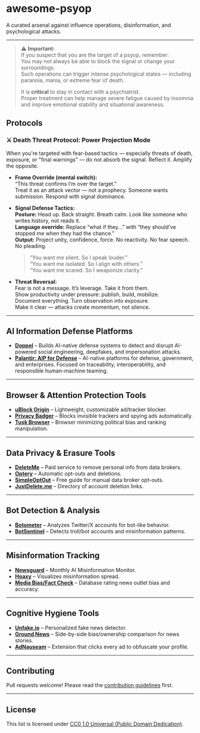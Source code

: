 # awesome-psyop

A curated arsenal against influence operations, disinformation, and psychological attacks.

---

> ⚠️ **Important:**  
> If you suspect that you are the target of a psyop, remember:  
> You may not always be able to block the signal or change your surroundings.  
> Such operations can trigger intense psychological states — including paranoia, mania, or extreme fear of death.  
>  
> It is **critical** to stay in contact with a psychiatrist.  
> Proper treatment can help manage severe fatigue caused by insomnia and improve emotional stability and situational awareness.

## Protocols

### ⚔️ Death Threat Protocol: Power Projection Mode

When you're targeted with fear-based tactics — especially threats of death, exposure, or "final warnings" — do not absorb the signal. Reflect it. Amplify the opposite.

- **Frame Override (mental switch):**  
  “This threat confirms I’m over the target.”  
  Treat it as an attack vector — not a prophecy. Someone wants submission. Respond with signal dominance.

- **Signal Defense Tactics:**  
  **Posture:** Head up. Back straight. Breath calm. Look like someone who writes history, not reads it.  
  **Language override:** Replace “what if they...” with “they should’ve stopped me when they had the chance.”  
  **Output:** Project unity, confidence, force. No reactivity. No fear speech. No pleading.  

  > “You want me silent. So I speak louder.”  
  > “You want me isolated. So I align with others.”  
  > “You want me scared. So I weaponize clarity.”

- **Threat Reversal:**  
  Fear is not a message. It’s leverage. Take it from them.  
  Show productivity under pressure: publish, build, mobilize.  
  Document everything. Turn observation into exposure.  
  Make it clear — attacks create momentum, not silence.

---

## AI Information Defense Platforms

- **[Doppel](https://www.doppel.com/)** – Builds AI-native defense systems to detect and disrupt AI-powered social engineering, deepfakes, and impersonation attacks.
- **[Palantir: AIP for Defense](https://www.palantir.com/platforms/aip/defense/)** – AI-native platforms for defense, government, and enterprises. Focused on traceability, interoperability, and responsible human-machine teaming.

---

## Browser & Attention Protection Tools

- **[uBlock Origin](https://github.com/gorhill/uBlock)** – Lightweight, customizable ad/tracker blocker.
- **[Privacy Badger](https://privacybadger.org/)** – Blocks invisible trackers and spying ads automatically.
- **[Tusk Browser](https://tuskbrowser.com/)** – Browser minimizing political bias and ranking manipulation.

---

## Data Privacy & Erasure Tools

- **[DeleteMe](https://joindeleteme.com/)** – Paid service to remove personal info from data brokers.
- **[Optery](https://www.optery.com/)** – Automatic opt-outs and deletions.
- **[SimpleOptOut](https://simpleoptout.com/)** – Free guide for manual data broker opt-outs.
- **[JustDelete.me](https://justdelete.me/)** – Directory of account deletion links.

---

## Bot Detection & Analysis

- **[Botometer](https://botometer.osome.iu.edu/)** – Analyzes Twitter/X accounts for bot-like behavior.
- **[BotSentinel](https://botsentinel.com/)** – Detects troll/bot accounts and misinformation patterns.

---

## Misinformation Tracking

- **[Newsguard](https://www.newsguardtech.com/ai-misinformation-monitor/)** – Monthly AI Misinformation Monitor.
- **[Hoaxy](https://hoaxy.osome.iu.edu/)** – Visualizes misinformation spread.
- **[Media Bias/Fact Check](https://mediabiasfactcheck.com/)** – Database rating news outlet bias and accuracy.

---

## Cognitive Hygiene Tools

- **[Unfake.io](https://unfake.io/)** – Personalized fake news detector.
- **[Ground News](https://ground.news/)** – Side-by-side bias/ownership comparison for news stories.
- **[AdNauseam](https://adnauseam.io/)** – Extension that clicks every ad to obfuscate your profile.

---

## Contributing

Pull requests welcome! Please read the [contribution guidelines](CONTRIBUTING.md) first.

---

## License

This list is licensed under [CC0 1.0 Universal (Public Domain Dedication)](https://creativecommons.org/publicdomain/zero/1.0/).
